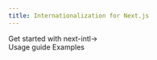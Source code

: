 ```yaml
---
title: Internationalization for Next.js
---
```



<div className="bg-slate-100 dark:bg-gray-900">
  
<Hero
  titleStrong="Internationalization for Next.js"
  titleRegular="that gets out of your way."
  description="Support multiple languages, with your app code becoming simpler instead of more complex." 
  getStarted="Get started" 
  viewOnGithub="View on GitHub" 
  rscAnnouncement="Support for Next.js 13 and the app directory is coming →"
/>

<Section
  title="Minimalistic, yet complete"
  description="next-intl complements the internationalized routing capabilities of Next.js by managing translations and providing them to components."
>
  <div className="grid grid-cols-1 lg:grid-cols-3 gap-6 lg:gap-10">
    <FeaturePanel
      title="ICU syntax"
      description="Localize your messages with interpolation, plurals, ordinal pluralization, label selection based on enums and rich text."
    />
    <FeaturePanel
      title="Dates, times & numbers"
      description="Use global formats for a consistent look & feel of your app and apply fine tuning as necessary."
    />
    <FeaturePanel
      title="Hooks-only API"
      description="Learn a single API that can be used across your code base, from components accepting children to string attributes."
    />
    <FeaturePanel
      title="Type-safe"
      description="Develop faster with autocompletion for message keys and catch errors early with compile-time errors."
    />
    <FeaturePanel
      title="Fast"
      description="Get the best performance from your app by supporting internationalization on static as well as dynamic pages."
    />
    <FeaturePanel
      title="Solid building blocks"
      description="Use the best parts of built-in browser APIs and supplemental lower-level APIs from Format.JS."
    />
  </div>
</Section>
  <div className="lg:pt-8 pb-40 text-center">
    <LinkButton href="/docs/getting-started">Get started with next-intl<span className="inline-block ml-2">→</span></LinkButton>
    <div className="flex gap-6 mt-8 justify-center">
      <Link href="/docs/usage">Usage guide</Link>
      <Link href="/examples">Examples</Link>
    </div>
  </div>
</div>
